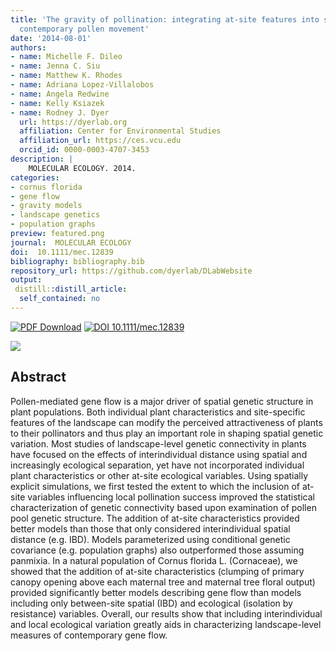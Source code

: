 ```yaml
---
title: 'The gravity of pollination: integrating at-site features into spatial analysis of
  contemporary pollen movement'
date: '2014-08-01'
authors:
- name: Michelle F. Dileo
- name: Jenna C. Siu
- name: Matthew K. Rhodes
- name: Adriana Lopez-Villalobos
- name: Angela Redwine
- name: Kelly Ksiazek
- name: Rodney J. Dyer
  url: https://dyerlab.org
  affiliation: Center for Environmental Studies
  affiliation_url: https://ces.vcu.edu
  orcid_id: 0000-0003-4707-3453
description: |
    MOLECULAR ECOLOGY. 2014.  
categories: 
- cornus florida
- gene flow
- gravity models
- landscape genetics
- population graphs
preview: featured.png
journal:  MOLECULAR ECOLOGY
doi:  10.1111/mec.12839
bibliography: bibliography.bib
repository_url: https://github.com/dyerlab/DLabWebsite
output:
 distill::distill_article:
  self_contained: no
---
```


 [![PDF Download](https://img.shields.io/badge/PDF-21B02C.svg)](https://drive.google.com/open?id=0B0T81CzLjtfPbkQ4bkN5M1J5ZFU) [![ DOI 10.1111/mec.12839](http://img.shields.io/badge/DOI-474747.svg)](https://doi.org/10.1111/mec.12839)

![]( featured.png )

## Abstract

Pollen-mediated gene flow is a major driver of spatial genetic structure in plant populations. Both individual plant characteristics and site-specific features of the landscape can modify the perceived attractiveness of plants to their pollinators and thus play an important role in shaping spatial genetic variation. Most studies of landscape-level genetic connectivity in plants have focused on the effects of interindividual distance using spatial and increasingly ecological separation, yet have not incorporated individual plant characteristics or other at-site ecological variables. Using spatially explicit simulations, we first tested the extent to which the inclusion of at-site variables influencing local pollination success improved the statistical characterization of genetic connectivity based upon examination of pollen pool genetic structure. The addition of at-site characteristics provided better models than those that only considered interindividual spatial distance (e.g. IBD). Models parameterized using conditional genetic covariance (e.g. population graphs) also outperformed those assuming panmixia. In a natural population of Cornus florida L. (Cornaceae), we showed that the addition of at-site characteristics (clumping of primary canopy opening above each maternal tree and maternal tree floral output) provided significantly better models describing gene flow than models including only between-site spatial (IBD) and ecological (isolation by resistance) variables. Overall, our results show that including interindividual and local ecological variation greatly aids in characterizing landscape-level measures of contemporary gene flow.
